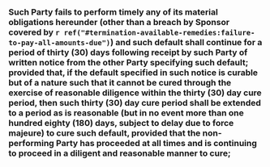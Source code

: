 ### Such Party fails to perform timely any of its material obligations hereunder (other than a breach by Sponsor covered by `r ref("#termination-available-remedies:failure-to-pay-all-amounts-due")`) and such default shall continue for a period of thirty (30) days following receipt by such Party of written notice from the other Party specifying such default; provided that, if the default specified in such notice is curable but of a nature such that it cannot be cured through the exercise of reasonable diligence within the thirty (30) day cure period, then such thirty (30) day cure period shall be extended to a period as is reasonable (but in no event more than one hundred eighty (180) days, subject to delay due to force majeure) to cure such default, provided that the non-performing Party has proceeded at all times and is continuing to proceed in a diligent and reasonable manner to cure; {#termination-available-remedies:right-to-terminate:time-restrictions}
